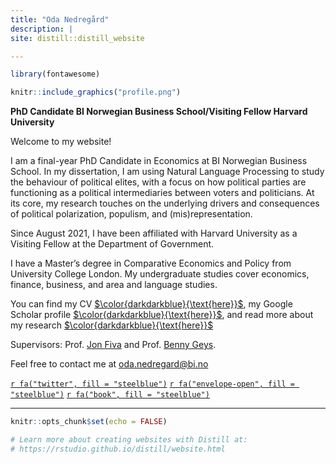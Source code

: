 ```yaml
---
title: "Oda Nedregård"
description: |
site: distill::distill_website

---
```

```r
library(fontawesome)
``` 

:::float-image

```r

knitr::include_graphics("profile.png")

```

**PhD Candidate BI Norwegian Business School/Visiting Fellow Harvard University**

  Welcome to my website!
  
  
  I am a final-year PhD Candidate in Economics at BI Norwegian Business School. In my dissertation, I am using Natural Language Processing to study the behaviour of political elites, with a focus on how political parties are functioning as a political intermediaries between voters and politicians. At its core, my research touches on the underlying drivers and consequences of political polarization, populism, and (mis)representation.  
  
  Since August 2021, I have been affiliated with Harvard University as a Visiting Fellow at the Department of Government.  
  
  I have a Master's degree in Comparative Economics and Policy from University College London. My undergraduate studies cover economics, finance, business, and area and language studies.  
  
  You can find my CV [$\color{darkdarkblue}{\text{here}}$][CV], my Google Scholar profile [$\color{darkdarkblue}{\text{here}}$][GScholar], and read more about my research [$\color{darkdarkblue}{\text{here}}$](research.html)
   
  Supervisors: Prof. [Jon Fiva] and Prof. [Benny Geys]. 
  
   Feel free to contact me at [oda.nedregard@bi.no][email]
  
 
  [`r fa("twitter", fill = "steelblue")`](https://twitter.com/NedregardOda)
  [`r fa("envelope-open", fill = "steelblue")`][email]
  [`r fa("book", fill = "steelblue")`][GScholar]

  [email]: mailto:oda.nedregard@bi.no

  [CV]: https://www.dropbox.com/s/9upj9ypmpm985mf/cv_nedregard.pdf?dl=0

  [GScholar]: https://scholar.google.com/citations?user=7HrD6BgAAAAJ
  
  [Jon Fiva]: https://www.jon.fiva.no/
 
  [Benny Geys]: https://www.bi.edu/about-bi/employees/department-of-economics/benny-geys/
   
   
:::



---
```r
knitr::opts_chunk$set(echo = FALSE)

# Learn more about creating websites with Distill at:
# https://rstudio.github.io/distill/website.html

```

